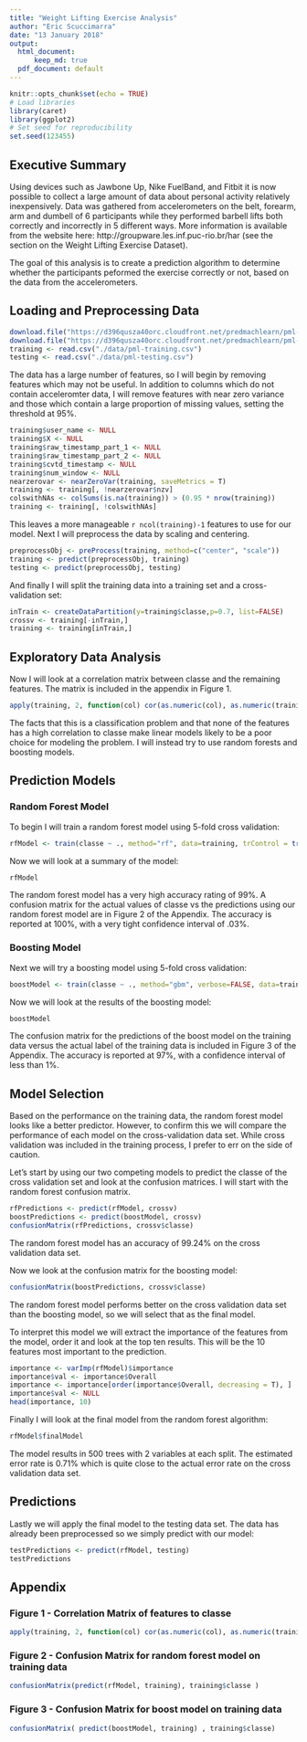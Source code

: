 ```yaml
---
title: "Weight Lifting Exercise Analysis"
author: "Eric Scuccimarra"
date: "13 January 2018"
output:
  html_document: 
      keep_md: true
  pdf_document: default
---
```


```r
knitr::opts_chunk$set(echo = TRUE)
# Load libraries
library(caret)
library(ggplot2)
# Set seed for reproducibility
set.seed(123455)
```

## Executive Summary

Using devices such as Jawbone Up, Nike FuelBand, and Fitbit it is now possible to collect a large amount of data about personal activity relatively inexpensively. Data was gathered from accelerometers on the belt, forearm, arm and dumbell of 6 participants while they performed barbell lifts both correctly and incorrectly in 5 different ways. More information is available from the website here: http://groupware.les.inf.puc-rio.br/har (see the section on the Weight Lifting Exercise Dataset).

The goal of this analysis is to create a prediction algorithm to determine whether the participants peformed the exercise correctly or not, based on the data from the accelerometers.

## Loading and Preprocessing Data

```r
download.file("https://d396qusza40orc.cloudfront.net/predmachlearn/pml-training.csv", dest="./data/pml-training.csv")
download.file("https://d396qusza40orc.cloudfront.net/predmachlearn/pml-testing.csv", dest="./data/pml-testing.csv")
training <- read.csv("./data/pml-training.csv")
testing <- read.csv("./data/pml-testing.csv")
```

The data has a large number of features, so I will begin by removing features which may not be useful. In addition to columns which do not contain acceleromter data, I will remove features with near zero variance and those which contain a large proportion of missing values, setting the threshold at 95%.

```r
training$user_name <- NULL
training$X <- NULL
training$raw_timestamp_part_1 <- NULL
training$raw_timestamp_part_2 <- NULL
training$cvtd_timestamp <- NULL
training$num_window <- NULL
nearzerovar <- nearZeroVar(training, saveMetrics = T)
training <- training[, !nearzerovar$nzv]
colswithNAs <- colSums(is.na(training)) > (0.95 * nrow(training))
training <- training[, !colswithNAs]
```

This leaves a more manageable `r ncol(training)-1` features to use for our model. Next I will preprocess the data by scaling and centering.

```r
preprocessObj <- preProcess(training, method=c("center", "scale"))
training <- predict(preprocessObj, training)
testing <- predict(preprocessObj, testing)
```

And finally I will split the training data into a training set and a cross-validation set:
```r
inTrain <- createDataPartition(y=training$classe,p=0.7, list=FALSE)
crossv <- training[-inTrain,]
training <- training[inTrain,]
```

## Exploratory Data Analysis

Now I will look at a correlation matrix between classe and the remaining features. The matrix is included in the appendix in Figure 1.

```r
apply(training, 2, function(col) cor(as.numeric(col), as.numeric(training$classe), method="spearman")) 
```

The facts that this is a classification problem and that none of the features has a high correlation to classe make linear models likely to be a poor choice for modeling the problem. I will instead try to use random forests and boosting models.

## Prediction Models

### Random Forest Model

To begin I will train a random forest model using 5-fold cross validation:

```r
rfModel <- train(classe ~ ., method="rf", data=training, trControl = trainControl(method = "cv", number = 5))
```

Now we will look at a summary of the model: 
```r
rfModel
```

The random forest model has a very high accuracy rating of 99%. A confusion matrix for the actual values of classe vs the predictions using our random forest model are in Figure 2 of the Appendix. The accuracy is reported at 100%, with a very tight confidence interval of .03%.

### Boosting Model

Next we will try a boosting model using 5-fold cross validation:

```r
boostModel <- train(classe ~ ., method="gbm", verbose=FALSE, data=training, trControl = trainControl(method = "cv", number = 5))
```

Now we will look at the results of the boosting model:

```r
boostModel
```

The confusion matrix for the predictions of the boost model on the training data versus the actual label of the training data is included in Figure 3 of the Appendix. The accuracy is reported at 97%, with a confidence interval of less than 1%.

## Model Selection

Based on the performance on the training data, the random forest model looks like a better predictor. However, to confirm this we will compare the performance of each model on the cross-validation data set. While cross validation was included in the training process, I prefer to err on the side of caution.

Let's start by using our two competing models to predict the classe of the cross validation set and look at the confusion matrices. I will start with the random forest confusion matrix.
```r
rfPredictions <- predict(rfModel, crossv)
boostPredictions <- predict(boostModel, crossv)
confusionMatrix(rfPredictions, crossv$classe)
```

The random forest model has an accuracy of 99.24% on the cross validation data set.

Now we look at the confusion matrix for the boosting model:
```r
confusionMatrix(boostPredictions, crossv$classe)
```

The random forest model performs better on the cross validation data set than the boosting model, so we will select that as the final model.

To interpret this model we will extract the importance of the features from the model, order it and look at the top ten results. This will be the 10 features most important to the prediction.

```r
importance <- varImp(rfModel)$importance
importance$val <- importance$Overall
importance <- importance[order(importance$Overall, decreasing = T), ]
importance$val <- NULL
head(importance, 10)
```

Finally I will look at the final model from the random forest algorithm:

```r
rfModel$finalModel
```

The model results in 500 trees with 2 variables at each split. The estimated error rate is 0.71%  which is quite close to the actual error rate on the cross validation data set. 

## Predictions

Lastly we will apply the final model to the testing data set. The data has already been preprocessed so we simply predict with our model:
```r
testPredictions <- predict(rfModel, testing)
testPredictions
```


## Appendix

### Figure 1 - Correlation Matrix of features to classe

```r
apply(training, 2, function(col) cor(as.numeric(col), as.numeric(training$classe), method="spearman")) 
```

### Figure 2 - Confusion Matrix for random forest model on training data

```r
confusionMatrix(predict(rfModel, training), training$classe )
```

### Figure 3 - Confusion Matrix for boost model on training data
```r
confusionMatrix( predict(boostModel, training) , training$classe)
```